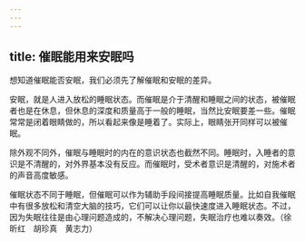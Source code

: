 ```yaml
---
---
---
```

title: 催眠能用来安眠吗
---




想知道催眠能否安眠，我们必须先了解催眠和安眠的差异。

安眠，就是人进入放松的睡眠状态。而催眠是介于清醒和睡眠之间的状态，被催眠者也是在休息，但休息的深度和质量高于一般的睡眠，当然比安眠要差一些。催眠常常是闭着眼睛做的，所以看起来像是睡着了。实际上，眼睛张开同样可以被催眠。

除外观不同外，催眠与睡眠时的内在的意识状态也截然不同。睡眠时，入睡者的意识是不清醒的，对外界基本没有反应。而催眠时，受术者意识是清醒的，对施术者的声音高度敏感。

催眠状态不同于睡眠，但催眠可以作为辅助手段间接提高睡眠质量。比如自我催眠中有很多放松和清空大脑的技巧，它们可以让你以最快速度进入睡眠状态。不过，因为失眠往往是由心理问题造成的，不解决心理问题，失眠治疗也难以奏效。（徐昕红　胡珍真　黄志力）